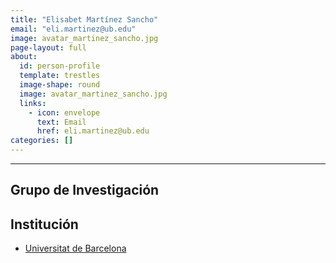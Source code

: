 ```yaml
---
title: "Elisabet Martínez Sancho"
email: "eli.martinez@ub.edu"  
image: avatar_martinez_sancho.jpg
page-layout: full
about: 
  id: person-profile
  template: trestles
  image-shape: round
  image: avatar_martinez_sancho.jpg
  links:
    - icon: envelope
      text: Email
      href: eli.martinez@ub.edu
categories: []
---
```

 
<hr>

:::{#person-profile}

## Grupo de Investigación


## Institución
- [Universitat de Barcelona](https://web.ub.edu/)

:::

